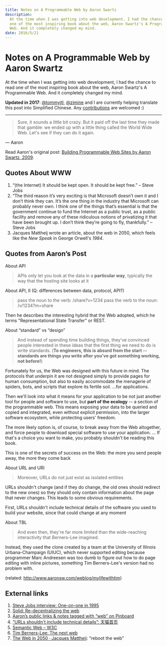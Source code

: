 ```yaml
---
title: Notes on A Programmable Web by Aaron Swartz
description:
  At the time when I was getting into web development, I had the chance to read
  one of the most inspiring book about the web, Aaron Swartz's A Programmable
  Web. And it completely changed my mind.
date: 2016/5/21
---
```


# Notes on A Programmable Web by Aaron Swartz

At the time when I was getting into web development, I had the chance to read
one of the most inspiring book about the web, Aaron Swartz's A Programmable Web.
And it completely changed my mind.

**Updated in
2017**: [@tommyjtl](https://github.com/tommyjtl), [@zimine](https://github.com/zimine) and
I are currently helping translate this post into Simplified Chinese.
Any [contributions](https://github.com/tommyjtl/the-programmable-web/tree/translation) are
welcomed :)

---

> Sure, it sounds a little bit crazy. But it paid off the last time they made
> that gamble: we ended up with a little thing called the World Wide Web. Let's
> see if they can do it again.

— Aaron

Read Aaron's original post:
[Building Programmable Web Sites by Aaron Swartz, 2009](http://www.cs.rpi.edu/~hendler/ProgrammableWebSwartz2009.html).

## Quotes About WWW

1. “(the Internet) It should be kept open. It should be kept free.” – Steve Jobs
2. “The third reason it’s very exciting is that Microsoft doesn’t own it and I
   don’t think they can. It’s the one thing in the industry that Microsoft can
   probably never own. I think one of the things that’s essential is that the
   government continue to fund the Internet as a public trust, as a public
   facility and remove any of these ridiculous notions of privatizing it that
   have been brought up. I don’t think they’re going to fly, thankfully.” –
   Steve Jobs
3. Jacques Mattheij wrote an article, about the web in 2050, which feels like
   the *New Speak* in George Orwell's _1984_.

## Quotes from Aaron’s Post

About API

> APIs only let you look at the data in a **particular way**, typically the way
> that the hosting site looks at it

About API, II (Q: differences between data, protocol, API?)

> pass the noun to the verb: /share?v=1234 pass the verb to the noun:
> /v/1234?m=share

Then he describes the interesting hybrid that the Web adopted, which he terms
"Representational State Transfer" or REST.

About “standard” vs “design”

> And instead of spending time building things, they've convinced people
> interested in these ideas that the first thing we need to do is write
> standards. (**To engineers, this is absurd from the start -- standards are
> things you write after you've got something working, not before!**)

Fortunately for us, the Web was designed with this future in mind. The protocols
that underpin it are not designed simply to provide pages for human consumption,
but also to easily accommodate the menagerie of spiders, bots, and scripts that
explore its fertile soil. ...for applications.

Then we'll look into what it means for your application to be not just another
tool for people and software to use, but **part of the ecology** -- a section of
the programmable web. This means exposing your data to be queried and copied and
integrated, even without explicit permission, into the larger software
ecosystem, while protecting users' freedom.

The more likely option is, of course, to break away from the Web altogether, and
force people to download special software to use your application. ... If that's
a choice you want to make, you probably shouldn't be reading this book.

This is one of the secrets of success on the Web: the more you send people away,
the more they come back

About URL and URI

> Moreover, URLs do not just exist as isolated entities

URLs shouldn't change (and if they do change, the old ones should redirect to
the new ones) so they should only contain information about the page that never
changes. This leads to some obvious requirements.

First, URLs shouldn't include technical details of the software you used to
build your website, since that could change at any moment

About TBL

> And even then, they're far more limited than the wide-reaching interactivity
> that Berners-Lee imagined.

Instead, they used the clone created by a team at the University of Illinois
Urbana-Champaign (UIUC), which never supported editing because programmer Marc
Andreesen was too dumb to figure out how to do page editing with inline
pictures, something Tim Berners-Lee's version had no problem with.

(related: http://www.aaronsw.com/weblog/mylifewithtim)

## External links

1. [Steve Jobs interview: One-on-one in 1995](http://www.computerworld.com/article/2498543/it-management/steve-jobs-interview--one-on-one-in-1995.html?page=8)
2. [Solid: Re-decentralizing the web](https://solid.mit.edu/)
3. [Aaron’s public links & notes tagged with “web” on Pinboard](https://pinboard.in/u:aaronsw/t:web)
4. [“URLs shouldn't include technical details”: 天猫首页](https://www.zhihu.com/question/54777923/answer/141058259)
5. [Semantic Web – W3C](https://www.w3.org/standards/semanticweb)
6. [Tim Berners-Lee: The next web](https://www.ted.com/talks/tim_berners_lee_on_the_next_web)
7. [The Web in 2050 · Jacques Mattheij](https://jacquesmattheij.com/the-web-in-2050):
   “reboot the web”
